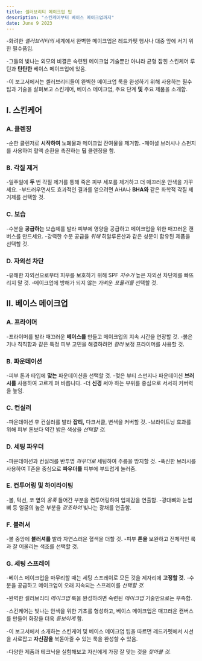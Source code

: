 ```yaml
---
title: 셀러브리티 메이크업 팁
description: "스킨케어부터 베이스 메이크업까지"
date: June 9 2023
---
```

-화려한 _셀러브리티의_ 세계에서 완벽한 메이크업은 레드카펫 행사나 대중 앞에 서기 위한 필수품임. 


-그들의 빛나는 외모의 비결은 숙련된 메이크업 기술뿐만 아니라 균형 잡힌 스킨케어 루틴과 **탄탄한** 베이스 메이크업에 있음. 


-이 보고서에서는 셀러브리티들이 완벽한 메이크업 룩을 완성하기 위해 사용하는 필수 팁과 기술을 살펴보고 스킨케어, 베이스 메이크업, 주요 단계 **및** 주요 제품을 소개함.

## I. 스킨케어
### A. 클렌징

-순한 클렌저로 **시작하여** 노폐물과 메이크업 잔여물을 제거함.
-페이셜 브러시나 스펀지를 사용하여 혈액 순환을 촉진하는 **딥** 클렌징을 함.
### B. 각질 제거

-일주일에 **두** 번 각질 제거를 통해 죽은 피부 세포를 제거하고 더 매끄러운 안색을 가꾸세요.
-부드러우면서도 효과적인 결과를 얻으려면 AHA나 **BHA와** 같은 화학적 각질 제거제를 선택할 것.
### C. 보습

-수분을 **공급하는** 보습제를 발라 피부에 영양을 공급하고 메이크업을 위한 매끄러운 캔버스를 만드세요.
-강력한 수분 공급을 _위해_ 히알루론산과 같은 성분이 함유된 제품을 선택할 것.
### D. 자외선 차단

-유해한 자외선으로부터 피부를 보호하기 위해 SPF _지수가_ 높은 자외선 차단제를 빠뜨리지 말 것.
-메이크업에 방해가 되지 않는 가벼운 _포뮬러를_ 선택할 것.
## II. 베이스 메이크업
### A. 프라이머

-프라이머를 발라 매끄러운 **베이스를** 만들고 메이크업의 지속 시간을 연장할 것.
-붉은기나 칙칙함과 같은 특정 피부 고민을 해결하려면 _컬러_ 보정 프라이머를 사용할 것.
### B. 파운데이션

-피부 톤과 타입에 **맞는** 파운데이션을 선택할 것.
-젖은 뷰티 스펀지나 파운데이션 **브러시를** 사용하여 고르게 펴 바릅니다.
-더 **신경** 써야 하는 부위를 중심으로 서서히 커버력을 높임.
### C. 컨실러

-파운데이션 후 컨실러를 발라 **잡티,** 다크서클, 변색을 커버할 것.
-브라이트닝 효과를 위해 피부 톤보다 약간 밝은 색상을 _선택할 것._
### D. 세팅 파우더

-파운데이션과 컨실러를 반투명 _파우더로_ 세팅하여 주름을 방지할 것.
-푹신한 브러시를 사용하여 T존을 중심으로 **파우더를** 피부에 부드럽게 눌러줌.
### E. 컨투어링 및 하이라이팅

-볼, 턱선, 코 옆의 _움푹_ 들어간 부분을 컨투어링하여 입체감을 연출함.
-광대뼈와 눈썹 뼈 등 얼굴의 높은 부분을 _강조하여_ 빛나는 광채를 연출함.
### F. 블러셔

-볼 중앙에 **블러셔를** 발라 자연스러운 혈색을 더할 것.
-피부 **톤을** 보완하고 전체적인 룩과 잘 어울리는 색조를 선택할 것.
### G. 세팅 스프레이

-베이스 메이크업을 마무리할 때는 세팅 스프레이로 모든 것을 제자리에 **고정할 것.**
-수분을 공급하고 메이크업이 오래 지속되는 스프레이를 _선택할 것._

-완벽한 셀러브리티 _메이크업_ 룩을 완성하려면 숙련된 _메이크업_ 기술만으로는 부족함. 


-스킨케어는 빛나는 안색을 위한 기초를 형성하고, 베이스 메이크업은 매끄러운 캔버스를 만들어 화장을 더욱 _돋보이게_ 함. 


-이 보고서에서 소개하는 스킨케어 및 베이스 메이크업 팁을 따르면 레드카펫에서 시선을 사로잡고 **자신감을** 북돋아줄 수 있는 룩을 완성할 수 있음. 


-다양한 제품과 테크닉을 실험해보고 자신에게 가장 잘 맞는 것을 _찾아볼 것._
